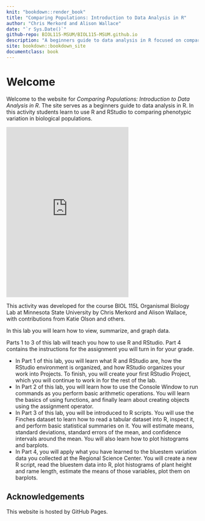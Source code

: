 ```yaml
--- 
knit: "bookdown::render_book"
title: "Comparing Populations: Introduction to Data Analysis in R"
author: "Chris Merkord and Alison Wallace"
date: "`r Sys.Date()`"
github-repo: BIOL115-MSUM/BIOL115-MSUM.github.io
description: "A beginners guide to data analysis in R focused on comparing phenotypic variation in biological populations. Developed for the course BIOL 115L Organismal Biology Lab at Minnesota State University by Chris Merkord and Alison Wallace, with contributions from Katie Olson and others."
site: bookdown::bookdown_site
documentclass: book
---
```


# Welcome {-}

Welcome to the website for *Comparing Populations: Introduction to Data Analysis in R*. The site serves as a beginners guide to data analysis in R. In this activity students learn to use R and RStudio to comparing phenotypic variation in biological populations.

<div class="mx-auto" style="width: 320px;">
  <iframe width="320" height="446" src="https://macaulaylibrary.org/asset/83940941/embed/320" frameborder="0" allowfullscreen style="width:320px;"></iframe>
</div>

This activity was developed for the course BIOL 115L Organismal Biology Lab at Minnesota State University by Chris Merkord and Alison Wallace, with contributions from Katie Olson and others.

In this lab you will learn how to view, summarize, and graph data.

Parts 1 to 3 of this lab will teach you how to use R and RStudio. Part 4 contains the instructions for the assignment you will turn in for your grade.

- In Part 1 of this lab, you will learn what R and RStudio are, how the RStudio environment is organized, and how RStudio organizes your work into Projects. To finish, you will create your first RStudio Project, which you will continue to work in for the rest of the lab. 
- In Part 2 of this lab, you will learn how to use the Console Window to run commands as you perform basic arithmetic operations. You will learn the basics of using functions, and finally learn
about creating objects using the assignment operator. 
- In Part 3 of this lab, you will be introduced to R scripts. You will use the Finches dataset to learn
how to read a tabular dataset into R, inspect it, and perform basic statistical summaries on it. You will estimate means, standard deviations, standard errors of the mean, and confidence intervals around the mean. You will also learn how to plot histograms and barplots. 
- In Part 4, you will apply what you have learned to the bluestem variation data you collected at the Regional Science Center. You will create a new R script, read the bluestem data into R, plot histograms of plant height and rame length, estimate the means of those variables, plot them on barplots.

## Acknowledgements {-}

This website is hosted by GitHub Pages.